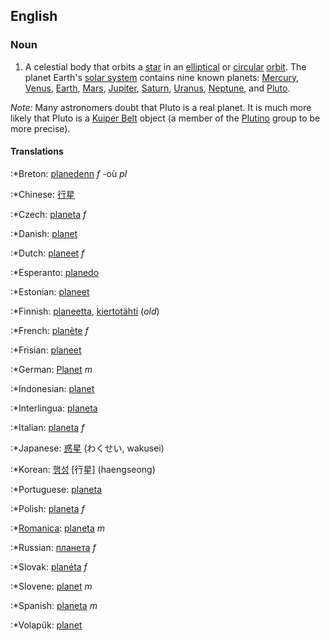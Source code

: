 ==English==

===Noun===
#A celestial body that orbits a [[star]] in an [[elliptical]] or [[circular]] [[orbit]].  The planet Earth's [[solar system]] contains nine known planets: [[Mercury]], [[Venus]], [[Earth]], [[Mars]], [[Jupiter]], [[Saturn]], [[Uranus]], [[Neptune]], and [[Pluto]].

''Note:'' Many astronomers doubt that Pluto is a real planet. It is much more likely that Pluto is a [[Kuiper Belt]] object (a member of the [[Plutino]] group to be more precise).

====Translations====
:*Breton: [[planedenn]] ''f'' -où ''pl''
:*Chinese: [[行星]]
:*Czech: [[planeta]] ''f''
:*Danish: [[planet]]
:*Dutch: [[planeet]] ''f''
:*Esperanto: [[planedo]]
:*Estonian: [[planeet]]
:*Finnish: [[planeetta]], [[kiertotähti]] (''old'')
:*French: [[planète]] ''f''
:*Frisian: [[planeet]]
:*German: [[Planet]] ''m''
:*Indonesian: [[planet]]
:*Interlingua: [[planeta]]
:*Italian: [[planeta]] ''f''
:*Japanese: [[惑星]] (わくせい, wakusei)
:*Korean: [[행성]] [行星] (haengseong)
:*Portuguese: [[planeta]]
:*Polish: [[planeta]] ''f''
:*[[Romanica]]: [[planeta]] ''m''
:*Russian: [[планета]] ''f''
:*Slovak: [[planéta]] ''f''
:*Slovene: [[planet]] ''m''
:*Spanish: [[planeta]] ''m''
:*Volapük: [[planet]]